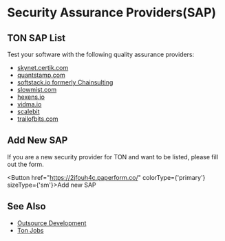 
# Security Assurance Providers(SAP)


## TON SAP List

Test your software with the following quality assurance providers:

* [skynet.certik.com](https://skynet.certik.com/)
* [quantstamp.com](https://quantstamp.com/)
* [softstack.io formerly Chainsulting](https://softstack.io/)
* [slowmist.com](https://slowmist.com/)
* [hexens.io](https://hexens.io/)
* [vidma.io](https://vidma.io/)
* [scalebit](https://www.scalebit.xyz/)
* [trailofbits.com](https://www.trailofbits.com/)


## Add New SAP
If you are a new security provider for TON and want to be listed, please fill out the form.

<Button href="https://2jfouh4c.paperform.co/" colorType={'primary'} sizeType={'sm'}>Add new SAP</Button>


## See Also
* [Outsource Development](/develop/companies/outsource)
* [Ton Jobs](https://jobs.ton.org/jobs)
